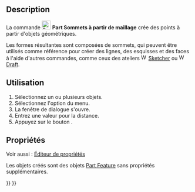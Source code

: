 <languages/>

{{Docnav/fr
|[[Part_ShapeFromMesh/fr|Forme à partir d'un maillage]]
|[[Part_MakeSolid/fr|Convertir en solide]]
|[[Part_Workbench/fr|Atelier Part]]
|IconL=Part_ShapeFromMesh.svg
|IconR=Part_MakeSolid.svg
|IconC=Workbench_Part.svg
}}

{{GuiCommand/fr
|Name=Part PointsFromMesh‎
|Name/fr=Part Sommets à partir de maillage
|MenuLocation=Part → Générer des sommets à partir d'une géométrie
|Workbenches=[[Part_Workbench/fr|Part]]
|Version=0.19
|SeeAlso=[[Part_ShapeFromMesh/fr|Part Forme à partir du maillage]], [[Part_MakeSolid/fr|Part Convertir en solide]], [[Part_RefineShape/fr|Part Affiner la forme]]
}}

==Description==

La commande [[Image:Part_PointsFromMesh.svg|24px]] '''Part Sommets à partir de maillage''' crée des points à partir d'objets géométriques.

Les formes résultantes sont composées de sommets, qui peuvent être utilisés comme référence pour créer des lignes, des esquisses et des faces à l'aide d'autres commandes, comme ceux des ateliers [[Image:Workbench_Sketcher.svg|16px]] [[Sketcher_Workbench/fr|Sketcher]] ou [[Image:Workbench_Draft.svg|16px]] [[Draft_Workbench/fr|Draft]].

<span id="Usage"></span>
==Utilisation==

# Sélectionnez un ou plusieurs objets.
# Sélectionnez l'option {{MenuCommand|Part → [[Image:Part_PointsFromMesh.svg|16px]] Générer des sommets à partir d'une géométrie}} du menu.
# La fenêtre de dialogue {{MenuCommand|Distance entre les sommets}} s'ouvre.
# Entrez une valeur pour la distance.
# Appuyez sur le bouton {{Button|OK}}.

<span id="Properties"></span>
==Propriétés==

Voir aussi : [[Property_editor/fr|Éditeur de propriétés]]

Les objets créés sont des objets [[Part_Feature/fr|Part Feature]] sans propriétés supplémentaires.


{{Docnav/fr
|[[Part_ShapeFromMesh/fr|Forme à partir d'un maillage]]
|[[Part_MakeSolid/fr|Convertir en solide]]
|[[Part_Workbench/fr|Atelier Part]]
|IconL=Part_ShapeFromMesh.svg
|IconR=Part_MakeSolid.svg
|IconC=Workbench_Part.svg
}}

{{Part_Tools_navi{{#translation:}}}}
{{Userdocnavi{{#translation:}}}}